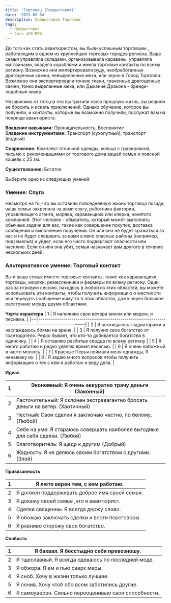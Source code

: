 ```yaml
---
title: 'Торговец (Предыстория)'
date: '2023-09-04'
description: Предыстория Торговец
tags:
  - Предыстория
  - Core d20 RPG
---
```


До того как стать авантюристом, вы были успешным торговцем , работающим в одном из крупнейших торговых городов региона. Ваша семья управляла складами, организовывала караваны, управляла магазинами, владела кораблями и имела торговые контакты по всему региону. Возможно они импортировали руду, необработанные драгоценные камни, невыделанные меха, или зерно в Город Торговли. Возможно они экспортировали тонкие ткани, граненные драгоценные камни, тонко выделанные меха, или Дыхание Дракона - бренди-подобный ликер.

Независимо от того,на что вы тратили свою прошлую жизнь, вы решили ее бросить и искать приключений. Однако обучение, которое вы получили, и контакты, которые вы возможно получили, послужат вам на поприще авантюриста.

**Владение навыками:** Проницательность, Восприятие  
В**ладение инструментами:** Транспорт (сухопутный), транспорт (водный)

**Снаряжение:** Комплект отличной одежды, кольцо с гравировкой, письмо с рекомендациями от торгового дома вашей семьи и поясной кошель с 25 зм.

**Существование:** Богатое

Выберите одно из следующих умений:

### Умение: Слуга

Несмотря на то, что вы оставили повседневную жизнь торговца позади, ваша семья закрепила за вами слугу, работника фактории, управляющего агента, моряка, караванщика или клерка, нанятого компанией. Этот человек - обыватель, который может выполнять обычные задачи для вас, такие как совершение покупок, доставка сообщений и выполнение поручений. Он или она не будет сражаться за вас и не будет следовать за вами в явно опасные районы (например, подземелья) и уйдет, если его часто подвергают опасности или насилию. Если он или она убит, семья назначает вам другого в течение нескольких дней.

### Альтернативное умение: Торговый контакт

Вы и ваша семья имеете торговые контакты, такие как караванщики, торговцы, моряки, ремесленники и фермеры по всему региону. Один раз за игровую сессию, находясь в любой из этих областей, вы можете использовать эти контакты, чтобы получить информацию о местности или передать сообщение кому-то в этих областях, даже через большое расстояние между двумя областями.

**Черта характера**
| 1 | Я наполняю свои вечера вином или медом, и песнями. |
|---|-----------------------------------------------------------------------------------------------------|
| 2 | Я восхищаюсь гладиаторами и наслаждаюсь боями на арене. |
| 3 | Я получил свое богатство от грантодателя. Редко бывает, что кто-то добивается богатства в одиночку. |
| 4 | Я оставляю разбитые сердца по всему региону |
| 5 | Я много работаю и редко уделяю время веселью. |
| 6 | Я очень набожный и часто молюсь. |
| 7 | Красные Перья поймали меня однажды, Я ненавижу их. |
| 8 | Я задаю много вопросов чтобы получить информацию о тех с кем я работаю и веду дела. |

**Идеал**

| 1   | Экономный: Я очень аккуратно трачу деньги (Законный)                          |
| --- | ----------------------------------------------------------------------------- |
| 2   | Расточительный: Я склонен экстравагантно бросать деньги на ветер. (Хаотичный) |
| 3   | Честный: Свои сделки я заключаю честно, по белому. (Любой)                    |
| 4   | Себе на уме: Я стараюсь совершать наиболее выгодные для себя сделки. (Любой)  |
| 5   | Благотворитель: Я щедр к другим (Добрый)                                      |
| 6   | Жадность: Я не делюсь своим богатством с другими. (Злой)                      |

**Привязанность**

| 1   | Я люто верен тем, с кем работаю.              |
| --- | --------------------------------------------- |
| 2   | Я должен поддерживать доброе имя своей семьи. |
| 3   | Я докажу своей семье ,что я авантюрист.       |
| 4   | Сделки священны. Я всегда держу слово.        |
| 5   | Я обожаю заключать сделки и вести переговоры. |
| 6   | Я ревниво сторожу свое богатство.             |

**Слабость**

| 1   | Я бахвал. Я бесстыдно себя превозношу.              |
| --- | --------------------------------------------------- |
| 2   | Я тщеславный. Я всегда одеваюсь по последней моде.  |
| 3   | Я обжора. Я ем и пью сверх меры.                    |
| 4   | Я сноб. Хочу в жизни только лучшее.                 |
| 5   | Я ленив. Хочу чтоб обо всем заботились другие.      |
| 6   | Я самоуверен. Сильно переоцениваю свои способности. |
